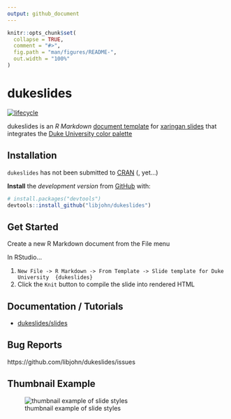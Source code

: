 ```yaml
---
output: github_document
---
```

<!-- README.md is generated from README.Rmd. Please edit that file -->

```r
knitr::opts_chunk$set(
  collapse = TRUE,
  comment = "#>",
  fig.path = "man/figures/README-",
  out.width = "100%"
)
```
# dukeslides

[![lifecycle](docs/images/lifecycle-maturing-blue.svg)](https://www.tidyverse.org/lifecycle/#maturing)

dukeslides is an *R Markdown* [document template](https://rmarkdown.rstudio.com/developer_document_templates.html) for [xaringan slides](https://slides.yihui.name/xaringan/#1) that integrates the [Duke University color palette](https://styleguide.duke.edu/color-palette/)

## Installation

`dukeslides` has not been submitted to [CRAN](https://CRAN.R-project.org) (, yet...)

**Install** the *development version* from [GitHub](https://github.com/) with:

``` r
# install.packages("devtools")
devtools::install_github("libjohn/dukeslides")
```
## Get Started

Create a new R Markdown document from the File menu 

In RStudio...

1. `New File -> R Markdown -> From Template -> Slide template for Duke University  {dukeslides}`
2. Click the `Knit` button to compile the slide into rendered HTML

## Documentation / Tutorials

- [dukeslides/slides](https://johnlittle.info/dukeslides/slides/)


## Bug Reports

https://github.com/libjohn/dukeslides/issues


## Thumbnail Example

![thumbnail example of slide styles](docs/images/thumbs.png)


